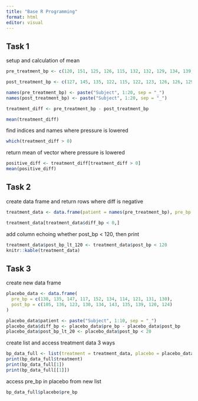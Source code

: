 ```yaml
---
title: "Base R Programming"
format: html
editor: visual
---
```


## Task 1

setup and calculation of mean

```r
pre_treatment_bp <- c(120, 151, 125, 126, 115, 132, 132, 129, 134, 139, 127, 122, 127, 135, 133, 128, 147, 138, 140, 132)

post_treatment_bp <- c(127, 145, 135, 122, 115, 122, 123, 126, 126, 129, 132, 146, 120, 114, 121, 120, 128, 120, 133, 115)

names(pre_treatment_bp) <- paste("Subject", 1:20, sep = "_")
names(post_treatment_bp) <- paste("Subject", 1:20, sep = "_")

treatment_diff <- pre_treatment_bp - post_treatment_bp

mean(treatment_diff)
```

find indices and names where pressure is lowered

```r
which(treatment_diff > 0)
```

return mean of vector where pressure is lowered

```r
positive_diff <- treatment_diff[treatment_diff > 0]
mean(positive_diff)
```

## Task 2

create data frame and return rows where diff is negative

```r
treatment_data <- data.frame(patient = names(pre_treatment_bp), pre_bp = pre_treatment_bp, post_bp = post_treatment_bp, diff_bp = treatment_diff)

treatment_data[treatment_data$diff_bp < 0,]
```

add column echoing whether post_bp \< 120, then print

```r
treatment_data$post_bp_lt_120 <- treatment_data$post_bp < 120
knitr::kable(treatment_data)
```

## Task 3

create new data frame

```r
placebo_data <- data.frame(
  pre_bp = c(138, 135, 147, 117, 152, 134, 114, 121, 131, 130),
  post_bp = c(105, 136, 123, 130, 134, 143, 135, 139, 120, 124)
)

placebo_data$patient <- paste("Subject", 1:10, sep = "_")
placebo_data$diff_bp <- placebo_data$pre_bp - placebo_data$post_bp
placebo_data$post_bp_lt_20 <- placebo_data$post_bp < 20
```

create list and access treatment data 3 ways

```r
bp_data_full <- list(treatment = treatment_data, placebo = placebo_data)
print(bp_data_full$treatment)
print(bp_data_full[1])
print(bp_data_full[[1]])
```

access pre_bp in placebo from new list

```r
bp_data_full$placebo$pre_bp
```
